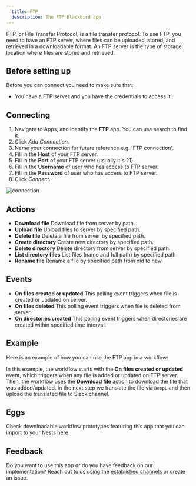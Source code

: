 ```yaml
---
  title: FTP
  description: The FTP Blackbird app
---
```


<LinkCard title="View on Github" target="_blank" href="https://github.com/bb-io/FTP" icon="github" />

FTP, or File Transfer Protocol, is a  file transfer protocol.
To use FTP, you need to have an FTP server, where files can be uploaded, stored, and retrieved in a downloadable format. An FTP server is the type of storage location where files are stored and retrieved.

## Before setting up

Before you can connect you need to make sure that:

- You have a FTP server and you have the credentials to access it.

## Connecting

1. Navigate to Apps, and identify the **FTP** app. You can use search to find it.
2. Click _Add Connection_.
3. Name your connection for future reference e.g. 'FTP connection'.
4. Fill in the **Host** of your FTP server.
5. Fill in the **Port** of your FTP server (usually it's 21).
6. Fill in the **Username** of user who has access to FTP server.
7. Fill in the **Password** of user who has access to FTP server.
8. Click _Connect_.

![connection](https://raw.githubusercontent.com/bb-io/FTP/main/images/README/connection.png)

## Actions

- **Download file** Download file from server by path.
- **Upload file** Upload files to server by specified path.
- **Delete file** Delete a file from server by specified path.
- **Create directory** Create new directory by specified path.
- **Delete directory** Delete directory from server by specified path.
- **List directory files** List files (name and full path) by specified path
- **Rename file** Rename a file by specified path from old to new

## Events

- **On files created or updated** This polling event triggers when file is created or updated on server.
- **On files deleted** This polling event triggers when file is deleted from server.
- **On directories created** This polling event triggers when directories are created within specified time interval.

## Example 

Here is an example of how you can use the FTP app in a workflow:

<!-- ![example](https://raw.githubusercontent.com/bb-io/FTP/main/images/README/example.png) -->

In this example, the workflow starts with the **On files created or updated** event, which triggers when any file is added or updated on FTP server. Then, the workflow uses the **Download file** action to download the file that was added/updated. In the next step we translate the file via `DeepL` and then upload the translated file to Slack channel.

## Eggs

Check downloadable workflow prototypes featuring this app that you can import to your Nests [here](https://docs.blackbird.io/eggs/storage-to-mt/). 

## Feedback

Do you want to use this app or do you have feedback on our implementation? Reach out to us using the [established channels](https://www.blackbird.io/) or create an issue.

